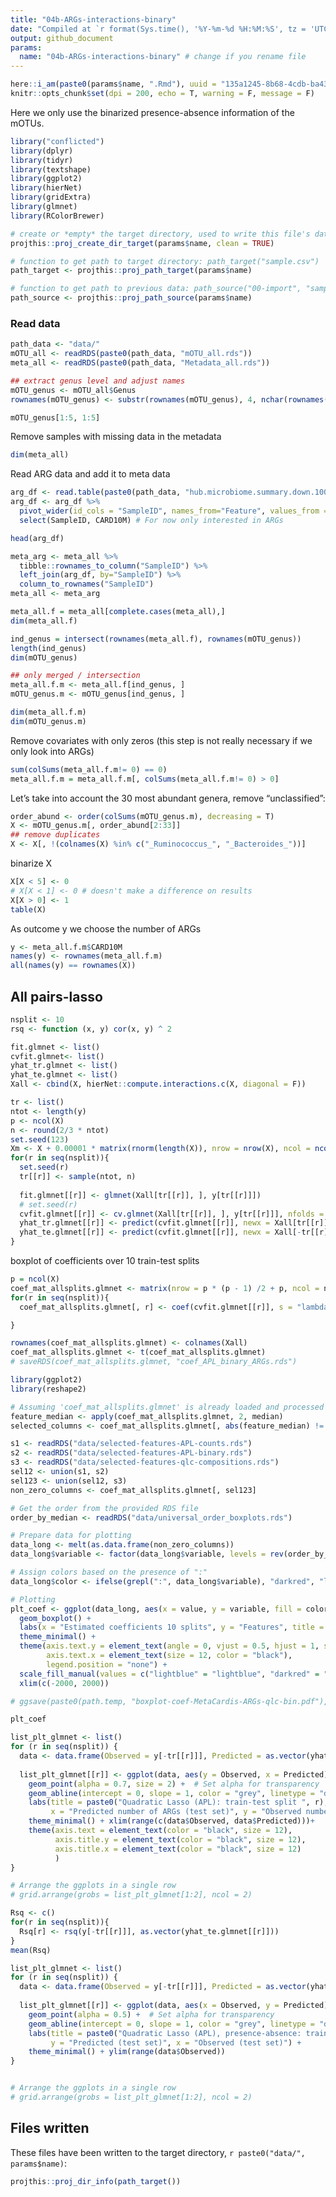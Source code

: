 ```yaml
---
title: "04b-ARGs-interactions-binary"
date: "Compiled at `r format(Sys.time(), '%Y-%m-%d %H:%M:%S', tz = 'UTC')` UTC"
output: github_document
params:
  name: "04b-ARGs-interactions-binary" # change if you rename file
---
```


```r
here::i_am(paste0(params$name, ".Rmd"), uuid = "135a1245-8b68-4cdb-ba43-1b05254a8fdf")
knitr::opts_chunk$set(dpi = 200, echo = T, warning = F, message = F)
```


Here we only use the binarized presence-absence information of the mOTUs.


```r
library("conflicted")
library(dplyr)
library(tidyr)
library(textshape)
library(ggplot2)
library(hierNet)
library(gridExtra)
library(glmnet)
library(RColorBrewer)
```

```r
# create or *empty* the target directory, used to write this file's data: 
projthis::proj_create_dir_target(params$name, clean = TRUE)

# function to get path to target directory: path_target("sample.csv")
path_target <- projthis::proj_path_target(params$name)

# function to get path to previous data: path_source("00-import", "sample.csv")
path_source <- projthis::proj_path_source(params$name)
```

### Read data

```r
path_data <- "data/"
mOTU_all <- readRDS(paste0(path_data, "mOTU_all.rds"))
meta_all <- readRDS(paste0(path_data, "Metadata_all.rds"))
```


```r
## extract genus level and adjust names
mOTU_genus <- mOTU_all$Genus
rownames(mOTU_genus) <- substr(rownames(mOTU_genus), 4, nchar(rownames(mOTU_genus)))

mOTU_genus[1:5, 1:5]
```


Remove samples with missing data in the metadata


```r
dim(meta_all)
```

Read ARG data and add it to meta data

```r
arg_df <- read.table(paste0(path_data, "hub.microbiome.summary.down.10000000.r"), sep='\t')
arg_df <- arg_df %>% 
  pivot_wider(id_cols = "SampleID", names_from="Feature", values_from = "FeatureValue") %>% 
  select(SampleID, CARD10M) # For now only interested in ARGs

head(arg_df)
```

```r
meta_arg <- meta_all %>% 
  tibble::rownames_to_column("SampleID") %>% 
  left_join(arg_df, by="SampleID") %>% 
  column_to_rownames("SampleID")
meta_all <- meta_arg
```


```r
meta_all.f = meta_all[complete.cases(meta_all),]
dim(meta_all.f)
```


```r
ind_genus = intersect(rownames(meta_all.f), rownames(mOTU_genus))
length(ind_genus)
dim(mOTU_genus)
```

```r
## only merged / intersection
meta_all.f.m <- meta_all.f[ind_genus, ]
mOTU_genus.m <- mOTU_genus[ind_genus, ]

dim(meta_all.f.m)
dim(mOTU_genus.m)
```


Remove covariates with only zeros (this step is not really necessary if we only look into ARGs)


```r
sum(colSums(meta_all.f.m!= 0) == 0)
meta_all.f.m = meta_all.f.m[, colSums(meta_all.f.m!= 0) > 0]
```

Let's take into account the 30 most abundant genera, remove "unclassified":

```r
order_abund <- order(colSums(mOTU_genus.m), decreasing = T)
X <- mOTU_genus.m[, order_abund[2:33]]
## remove duplicates
X <- X[, !(colnames(X) %in% c("_Ruminococcus_", "_Bacteroides_"))]
```

binarize X

```r
X[X < 5] <- 0
# X[X < 1] <- 0 # doesn't make a difference on results
X[X > 0] <- 1
table(X)
```

As outcome y we choose the number of ARGs

```r
y <- meta_all.f.m$CARD10M
names(y) <- rownames(meta_all.f.m)
all(names(y) == rownames(X))
```


## All pairs-lasso

```r
nsplit <- 10
rsq <- function (x, y) cor(x, y) ^ 2

fit.glmnet <- list()
cvfit.glmnet<- list()
yhat_tr.glmnet <- list()
yhat_te.glmnet <- list()
Xall <- cbind(X, hierNet::compute.interactions.c(X, diagonal = F)) 

tr <- list()
ntot <- length(y)
p <- ncol(X)
n <- round(2/3 * ntot)
set.seed(123)
Xm <- X + 0.00001 * matrix(rnorm(length(X)), nrow = nrow(X), ncol = ncol(X))
for(r in seq(nsplit)){
  set.seed(r)
  tr[[r]] <- sample(ntot, n)
  
  fit.glmnet[[r]] <- glmnet(Xall[tr[[r]], ], y[tr[[r]]])
  # set.seed(r)
  cvfit.glmnet[[r]] <- cv.glmnet(Xall[tr[[r]], ], y[tr[[r]]], nfolds = 5)
  yhat_tr.glmnet[[r]] <- predict(cvfit.glmnet[[r]], newx = Xall[tr[[r]], ], s = "lambda.min")
  yhat_te.glmnet[[r]] <- predict(cvfit.glmnet[[r]], newx = Xall[-tr[[r]], ], s = "lambda.min")
}
```

boxplot of coefficients over 10 train-test splits

```r
p = ncol(X)
coef_mat_allsplits.glmnet <- matrix(nrow = p * (p - 1) /2 + p, ncol = nsplit)
for(r in seq(nsplit)){
  coef_mat_allsplits.glmnet[, r] <- coef(cvfit.glmnet[[r]], s = "lambda.min")[-1]

}

rownames(coef_mat_allsplits.glmnet) <- colnames(Xall)
coef_mat_allsplits.glmnet <- t(coef_mat_allsplits.glmnet)
# saveRDS(coef_mat_allsplits.glmnet, "coef_APL_binary_ARGs.rds")
```

```r
library(ggplot2)
library(reshape2)

# Assuming 'coef_mat_allsplits.glmnet' is already loaded and processed as described
feature_median <- apply(coef_mat_allsplits.glmnet, 2, median)
selected_columns <- coef_mat_allsplits.glmnet[, abs(feature_median) != 0]

s1 <- readRDS("data/selected-features-APL-counts.rds")
s2 <- readRDS("data/selected-features-APL-binary.rds")
s3 <- readRDS("data/selected-features-qlc-compositions.rds")
sel12 <- union(s1, s2)
sel123 <- union(sel12, s3)
non_zero_columns <- coef_mat_allsplits.glmnet[, sel123]

# Get the order from the provided RDS file
order_by_median <- readRDS("data/universal_order_boxplots.rds")

# Prepare data for plotting
data_long <- melt(as.data.frame(non_zero_columns))
data_long$variable <- factor(data_long$variable, levels = rev(order_by_median))

# Assign colors based on the presence of ":"
data_long$color <- ifelse(grepl(":", data_long$variable), "darkred", "lightblue")

# Plotting
plt_coef <- ggplot(data_long, aes(x = value, y = variable, fill = color)) +
  geom_boxplot() +
  labs(x = "Estimated coefficients 10 splits", y = "Features", title = "Boxplot of Estimated Coefficients (10 splits)") +
  theme_minimal() +
  theme(axis.text.y = element_text(angle = 0, vjust = 0.5, hjust = 1, size = 12, color = "black"),
        axis.text.x = element_text(size = 12, color = "black"),
        legend.position = "none") +
  scale_fill_manual(values = c("lightblue" = "lightblue", "darkred" = "darkred")) +
  xlim(c(-2000, 2000))

# ggsave(paste0(path.temp, "boxplot-coef-MetaCardis-ARGs-qlc-bin.pdf"), plt_coef, height = 10, width = 7)
```


```r
plt_coef
```


```r
list_plt_glmnet <- list()
for (r in seq(nsplit)) {
  data <- data.frame(Observed = y[-tr[[r]]], Predicted = as.vector(yhat_te.glmnet[[r]]))
  
  list_plt_glmnet[[r]] <- ggplot(data, aes(y = Observed, x = Predicted)) +
    geom_point(alpha = 0.7, size = 2) +  # Set alpha for transparency
    geom_abline(intercept = 0, slope = 1, color = "grey", linetype = "dashed") +
    labs(title = paste0("Quadratic Lasso (APL): train-test split ", r),
         x = "Predicted number of ARGs (test set)", y = "Observed number of ARGs (test set)") +
    theme_minimal() + xlim(range(c(data$Observed, data$Predicted)))+ 
    theme(axis.text = element_text(color = "black", size = 12), 
          axis.title.y = element_text(color = "black", size = 12),                                            
          axis.title.x = element_text(color = "black", size = 12)
          )
}

# Arrange the ggplots in a single row
# grid.arrange(grobs = list_plt_glmnet[1:2], ncol = 2)
```

```r
Rsq <- c()
for(r in seq(nsplit)){
  Rsq[r] <- rsq(y[-tr[[r]]], as.vector(yhat_te.glmnet[[r]]))
}
mean(Rsq)
```


```r
list_plt_glmnet <- list()
for (r in seq(nsplit)) {
  data <- data.frame(Observed = y[-tr[[r]]], Predicted = as.vector(yhat_te.glmnet[[r]]))
  
  list_plt_glmnet[[r]] <- ggplot(data, aes(x = Observed, y = Predicted)) +
    geom_point(alpha = 0.5) +  # Set alpha for transparency
    geom_abline(intercept = 0, slope = 1, color = "grey", linetype = "dashed") +
    labs(title = paste0("Quadratic Lasso (APL), presence-absence: train-test split ", r),
         y = "Predicted (test set)", x = "Observed (test set)") +
    theme_minimal() + ylim(range(data$Observed))
}


# Arrange the ggplots in a single row
# grid.arrange(grobs = list_plt_glmnet[1:2], ncol = 2)
```


## Files written

These files have been written to the target directory, ```r paste0("data/", params$name)```:

```r
projthis::proj_dir_info(path_target())
```
